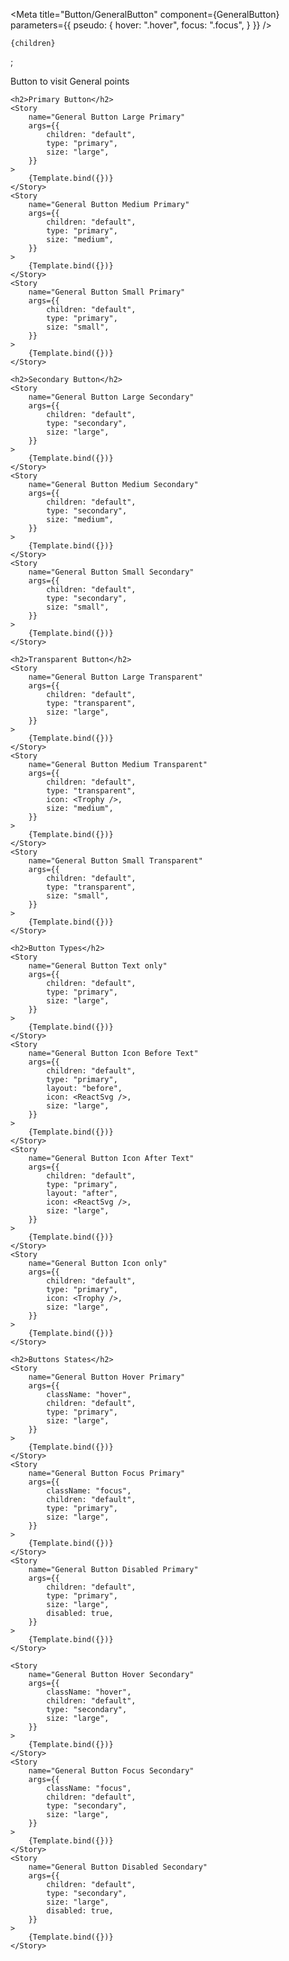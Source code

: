 

<Meta
    title="Button/GeneralButton"
    component={GeneralButton}
    parameters={{
        pseudo: {
            hover: ".hover",
            focus: ".focus",
        }
    }}
/>

    {children}
</GeneralButton>;

<Canvas columns={1}  withSource="open" withToolbar >
    <Title>General Button</Title>
    <Subtitle>Button to visit General points</Subtitle>
    
    <h2>Primary Button</h2>
    <Story
        name="General Button Large Primary"
        args={{
            children: "default",
            type: "primary",
            size: "large",
        }}
    >
        {Template.bind({})}
    </Story>
    <Story
        name="General Button Medium Primary"
        args={{
            children: "default",
            type: "primary",
            size: "medium",
        }}
    >
        {Template.bind({})}
    </Story>
    <Story
        name="General Button Small Primary"
        args={{
            children: "default",
            type: "primary",
            size: "small",
        }}
    >
        {Template.bind({})}
    </Story>
    
    <h2>Secondary Button</h2>
    <Story
        name="General Button Large Secondary"
        args={{
            children: "default",
            type: "secondary",
            size: "large",
        }}
    >
        {Template.bind({})}
    </Story>
    <Story
        name="General Button Medium Secondary"
        args={{
            children: "default",
            type: "secondary",
            size: "medium",
        }}
    >
        {Template.bind({})}
    </Story>
    <Story
        name="General Button Small Secondary"
        args={{
            children: "default",
            type: "secondary",
            size: "small",
        }}
    >
        {Template.bind({})}
    </Story>
    
    <h2>Transparent Button</h2>
    <Story
        name="General Button Large Transparent"
        args={{
            children: "default",
            type: "transparent",
            size: "large",
        }}
    >
        {Template.bind({})}
    </Story>
    <Story
        name="General Button Medium Transparent"
        args={{
            children: "default",
            type: "transparent",
            icon: <Trophy />,
            size: "medium",
        }}
    >
        {Template.bind({})}
    </Story>
    <Story
        name="General Button Small Transparent"
        args={{
            children: "default",
            type: "transparent",
            size: "small",
        }}
    >
        {Template.bind({})}
    </Story>
    
    <h2>Button Types</h2>
    <Story
        name="General Button Text only"
        args={{
            children: "default",
            type: "primary",
            size: "large",
        }}
    >
        {Template.bind({})}
    </Story>
    <Story
        name="General Button Icon Before Text"
        args={{
            children: "default",
            type: "primary",
            layout: "before",
            icon: <ReactSvg />,
            size: "large",
        }}
    >
        {Template.bind({})}
    </Story>
    <Story
        name="General Button Icon After Text"
        args={{
            children: "default",
            type: "primary",
            layout: "after",
            icon: <ReactSvg />,
            size: "large",
        }}
    >
        {Template.bind({})}
    </Story>
    <Story
        name="General Button Icon only"
        args={{
            children: "default",
            type: "primary",
            icon: <Trophy />,
            size: "large",
        }}
    >
        {Template.bind({})}
    </Story>
    
    <h2>Buttons States</h2>
    <Story
        name="General Button Hover Primary"
        args={{
            className: "hover",
            children: "default",
            type: "primary",
            size: "large",
        }}
    >
        {Template.bind({})}
    </Story>
    <Story
        name="General Button Focus Primary"
        args={{
            className: "focus",
            children: "default",
            type: "primary",
            size: "large",
        }}
    >
        {Template.bind({})}
    </Story>
    <Story
        name="General Button Disabled Primary"
        args={{
            children: "default",
            type: "primary",
            size: "large",
            disabled: true,
        }}
    >
        {Template.bind({})}
    </Story>
    
    <Story
        name="General Button Hover Secondary"
        args={{
            className: "hover",
            children: "default",
            type: "secondary",
            size: "large",
        }}
    >
        {Template.bind({})}
    </Story>
    <Story
        name="General Button Focus Secondary"
        args={{
            className: "focus",
            children: "default",
            type: "secondary",
            size: "large",
        }}
    >
        {Template.bind({})}
    </Story>
    <Story
        name="General Button Disabled Secondary"
        args={{
            children: "default",
            type: "secondary",
            size: "large",
            disabled: true,
        }}
    >
        {Template.bind({})}
    </Story>
</Canvas>
